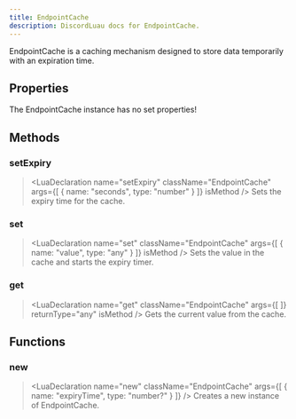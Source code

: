 ```yaml
---
title: EndpointCache
description: DiscordLuau docs for EndpointCache.
---
```

[//]: # (This file was automatically compiled through the Generator luau code under this repository)
[//]: # (if you want to edit the documentation of discord-luau, please write changes)
[//]: # (to the discord-luau repository itself, we extract the comments from discord-luau and translate)
[//]: # (them into markdown files that Nextra can interpret!)

[//]: # (----- DOCUMENT IMPORTS ----- )


[//]: # (----- DOCUMENT DESCRIPTION ----- )

EndpointCache is a caching mechanism designed to store data temporarily with an expiration time.

[//]: # (----- DOCUMENT PROPERTIES ----- )

## Properties

The EndpointCache instance has no set properties!

[//]: # (----- DOCUMENT METHODS ----- )

## Methods

### setExpiry

> <LuaDeclaration name="setExpiry" className="EndpointCache" args={[ { name: "seconds", type: "number" } ]} isMethod />
Sets the expiry time for the cache.
### set

> <LuaDeclaration name="set" className="EndpointCache" args={[ { name: "value", type: "any" } ]} isMethod />
Sets the value in the cache and starts the expiry timer.
### get

> <LuaDeclaration name="get" className="EndpointCache" args={[  ]} returnType="any" isMethod />
Gets the current value from the cache.

[//]: # (----- DOCUMENT FUNCTIONS ----- )

## Functions

### new

> <LuaDeclaration name="new" className="EndpointCache" args={[ { name: "expiryTime", type: "number?" } ]} />
Creates a new instance of EndpointCache.

